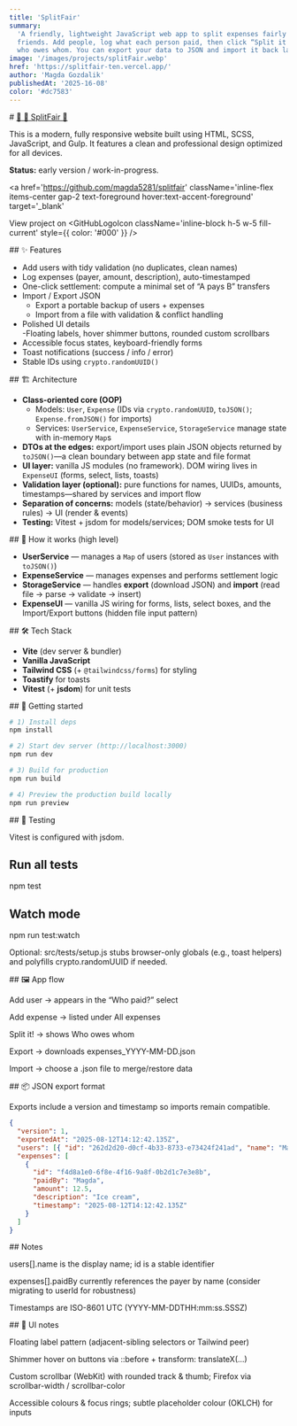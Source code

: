 ```yaml
---
title: 'SplitFair'
summary:
  'A friendly, lightweight JavaScript web app to split expenses fairly with
  friends. Add people, log what each person paid, then click “Split it!” to see
  who owes whom. You can export your data to JSON and import it back later.'
image: '/images/projects/splitFair.webp'
href: 'https://splitfair-ten.vercel.app/'
author: 'Magda Gozdalik'
publishedAt: '2025-16-08'
color: '#dc7583'
---
```


<Section className="card-shadow secondary-bg">
# <a href='https://splitfair-ten.vercel.app/' className='mt-10 text-2xl text-foreground hover:text-accent-foreground sm:text-3xl lg:text-4xl' target='_blank'> 🔗 💸 SplitFair 💸</a>

This is a modern, fully responsive website built using HTML, SCSS, JavaScript,
and Gulp. It features a clean and professional design optimized for all devices.

**Status:** early version / work-in-progress.

<a
  href='https://github.com/magda5281/splitfair'
  className='inline-flex items-center gap-2 text-foreground hover:text-accent-foreground'
  target='_blank'
>
  <span>View project on </span>
  <GitHubLogoIcon
    className='inline-block h-5 w-5 fill-current'
    style={{ color: '#000' }}
  />
</a>

</Section>

<Section className="card-shadow secondary-bg">
## ✨ Features

- Add users with tidy validation (no duplicates, clean names)
- Log expenses (payer, amount, description), auto-timestamped
- One-click settlement: compute a minimal set of “A pays B” transfers
- Import / Export JSON
  - Export a portable backup of users + expenses
  - Import from a file with validation & conflict handling
- Polished UI details  
  -Floating labels, hover shimmer buttons, rounded custom scrollbars
- Accessible focus states, keyboard-friendly forms
- Toast notifications (success / info / error)
- Stable IDs using `crypto.randomUUID()`

</Section>

<Section className="card-shadow secondary-bg">
## 🏗️ Architecture

- **Class-oriented core (OOP)**
  - Models: `User`, `Expense` (IDs via `crypto.randomUUID`, `toJSON()`;
    `Expense.fromJSON()` for imports)
  - Services: `UserService`, `ExpenseService`, `StorageService` manage state
    with in-memory `Map`s
- **DTOs at the edges:** export/import uses plain JSON objects returned by
  `toJSON()`—a clean boundary between app state and file format
- **UI layer:** vanilla JS modules (no framework). DOM wiring lives in
  `ExpenseUI` (forms, select, lists, toasts)
- **Validation layer (optional):** pure functions for names, UUIDs, amounts,
  timestamps—shared by services and import flow
- **Separation of concerns:** models (state/behavior) → services (business
  rules) → UI (render & events)
- **Testing:** Vitest + jsdom for models/services; DOM smoke tests for UI

</Section>

<Section className="card-shadow secondary-bg">
## 🧠 How it works (high level)

- **UserService** — manages a `Map` of users (stored as `User` instances with
  `toJSON()`)
- **ExpenseService** — manages expenses and performs settlement logic
- **StorageService** — handles **export** (download JSON) and **import** (read
  file → parse → validate → insert)
- **ExpenseUI** — vanilla JS wiring for forms, lists, select boxes, and the
  Import/Export buttons (hidden file input pattern)

</Section>

<Section className="card-shadow secondary-bg">
## 🛠️ Tech Stack

- **Vite** (dev server & bundler)
- **Vanilla JavaScript**
- **Tailwind CSS** (+ `@tailwindcss/forms`) for styling
- **Toastify** for toasts
- **Vitest** (+ **jsdom**) for unit tests

</Section>

<Section className="card-shadow secondary-bg">
## 🚀 Getting started

```bash
# 1) Install deps
npm install

# 2) Start dev server (http://localhost:3000)
npm run dev

# 3) Build for production
npm run build

# 4) Preview the production build locally
npm run preview

```

</Section>

<Section className="card-shadow secondary-bg">
## 🧪 Testing

Vitest is configured with jsdom.

# Run all tests

npm test

# Watch mode

npm run test:watch

Optional: src/tests/setup.js stubs browser-only globals (e.g., toast helpers)
and polyfills crypto.randomUUID if needed.

</Section>

<Section className="card-shadow secondary-bg">
## 🖼️ App flow

Add user → appears in the “Who paid?” select

Add expense → listed under All expenses

Split it! → shows Who owes whom

Export → downloads expenses_YYYY-MM-DD.json

Import → choose a .json file to merge/restore data

</Section>

<Section className="card-shadow secondary-bg">
## 📦 JSON export format

Exports include a version and timestamp so imports remain compatible.

```json
{
  "version": 1,
  "exportedAt": "2025-08-12T14:12:42.135Z",
  "users": [{ "id": "262d2d20-d0cf-4b33-8733-e73424f241ad", "name": "Magda" }],
  "expenses": [
    {
      "id": "f4d8a1e0-6f8e-4f16-9a8f-0b2d1c7e3e8b",
      "paidBy": "Magda",
      "amount": 12.5,
      "description": "Ice cream",
      "timestamp": "2025-08-12T14:12:42.135Z"
    }
  ]
}
```

</Section>

<Section className="card-shadow secondary-bg">
## Notes

users[].name is the display name; id is a stable identifier

expenses[].paidBy currently references the payer by name (consider migrating to
userId for robustness)

Timestamps are ISO-8601 UTC (YYYY-MM-DDTHH:mm:ss.SSSZ)

</Section>

<Section className="card-shadow secondary-bg">
## 🎨 UI notes

Floating label pattern (adjacent-sibling selectors or Tailwind peer)

Shimmer hover on buttons via ::before + transform: translateX(...)

Custom scrollbar (WebKit) with rounded track & thumb; Firefox via
scrollbar-width / scrollbar-color

Accessible colours & focus rings; subtle placeholder colour (OKLCH) for inputs

</Section>
